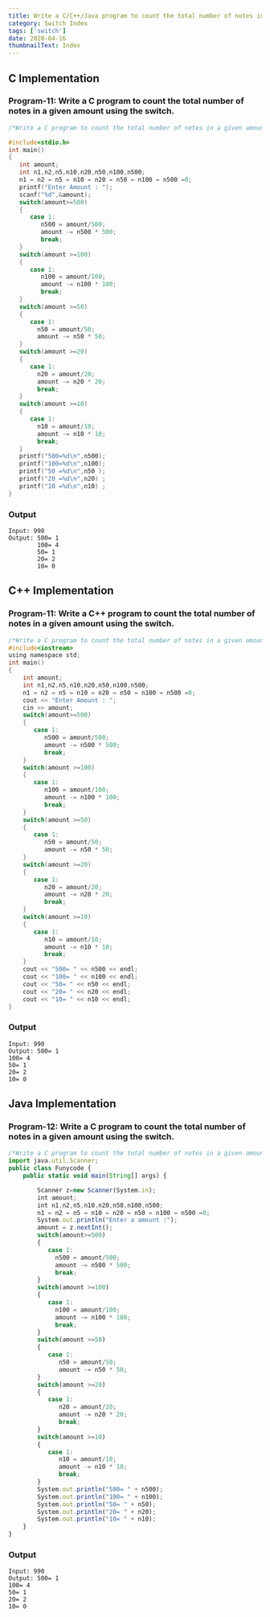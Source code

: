```yaml
---
title: Write a C/C++/Java program to count the total number of notes in a given amount using the switch.
category: Switch Index
tags: ['switch']
date: 2020-04-16
thumbnailText: Index
---
```


## C Implementation
### Program-11: Write a C program to count the total number of notes in a given amount using the switch.
```c
/*Write a C program to count the total number of notes in a given amount using the switch.*/

#include<stdio.h>
int main()
{
   int amount;
   int n1,n2,n5,n10,n20,n50,n100,n500;
   n1 = n2 = n5 = n10 = n20 = n50 = n100 = n500 =0;
   printf("Enter Amount : ");
   scanf("%d",&amount);
   switch(amount>=500)
   {
      case 1:
         n500 = amount/500;
         amount -= n500 * 500;
         break;
   }
   switch(amount >=100)
   {
      case 1:
         n100 = amount/100;
         amount -= n100 * 100;
         break;
   }
   switch(amount >=50)
   {
      case 1:
        n50 = amount/50;
        amount -= n50 * 50;
   }
   switch(amount >=20)
   {
      case 1:
        n20 = amount/20;
        amount -= n20 * 20;
        break;
   }
   switch(amount >=10)
   {
      case 1:
        n10 = amount/10;
        amount -= n10 * 10;
        break;
   }
   printf("500=%d\n",n500);
   printf("100=%d\n",n100);
   printf("50 =%d\n",n50 );
   printf("20 =%d\n",n20) ;
   printf("10 =%d\n",n10) ;
}
```
### Output
```
Input: 990
Output: 500= 1
        100= 4
        50= 1
        20= 2
        10= 0
```

## C++ Implementation
### Program-11: Write a C++ program to count the total number of notes in a given amount using the switch.
```c
/*Write a C program to count the total number of notes in a given amount using the switch.*/
#include<iostream>
using namespace std;
int main()
{
    int amount;
    int n1,n2,n5,n10,n20,n50,n100,n500;
    n1 = n2 = n5 = n10 = n20 = n50 = n100 = n500 =0;
    cout << "Enter Amount : ";
    cin >> amount;
    switch(amount>=500)
    {
       case 1:
          n500 = amount/500;
          amount -= n500 * 500;
          break;
    }
    switch(amount >=100)
    {
       case 1:
          n100 = amount/100;
          amount -= n100 * 100;
          break;
    }
    switch(amount >=50)
    {
       case 1:
          n50 = amount/50;
          amount -= n50 * 50;
    }
    switch(amount >=20)
    {
       case 1:
          n20 = amount/20;
          amount -= n20 * 20;
          break;
    }
    switch(amount >=10)
    {
       case 1:
          n10 = amount/10;
          amount -= n10 * 10;
          break;
    }
    cout << "500= " << n500 << endl;
    cout << "100= " << n100 << endl;
    cout << "50= " << n50 << endl;
    cout << "20= " << n20 << endl;
    cout << "10= " << n10 << endl;
}
```
### Output
```
Input: 990
Output: 500= 1
100= 4
50= 1
20= 2
10= 0
```

## Java Implementation
### Program-12: Write a C program to count the total number of notes in a given amount using the switch.
```js
/*Write a C program to count the total number of notes in a given amount using the switch.*/
import java.util.Scanner;
public class Funycode {
    public static void main(String[] args) {

        Scanner z=new Scanner(System.in);
        int amount;
        int n1,n2,n5,n10,n20,n50,n100,n500;
        n1 = n2 = n5 = n10 = n20 = n50 = n100 = n500 =0;
        System.out.println("Enter a amount :");
        amount = z.nextInt();
        switch(amount>=500)
        {
           case 1:
             n500 = amount/500;
             amount -= n500 * 500;
             break;
        }
        switch(amount >=100)
        {
           case 1:
             n100 = amount/100;
             amount -= n100 * 100;
             break;
        }
        switch(amount >=50)
        {
           case 1:
              n50 = amount/50;
              amount -= n50 * 50;
        }
        switch(amount >=20)
        {
           case 1:
              n20 = amount/20;
              amount -= n20 * 20;
              break;
        }
        switch(amount >=10)
        {
           case 1:
              n10 = amount/10;
              amount -= n10 * 10;
              break;
        }
        System.out.println("500= " + n500);
        System.out.println("100= " + n100);
        System.out.println("50= " + n50);
        System.out.println("20= " + n20);
        System.out.println("10= " + n10);
    }
}
```
### Output
```
Input: 990
Output: 500= 1
100= 4
50= 1
20= 2
10= 0
```
